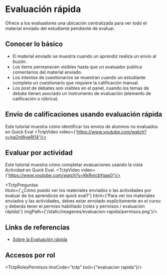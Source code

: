 
# Evaluación rápida
Ofrece a los evaluadores una ubicación centralizada para ver todo el material enviado del estudiante pendiente de evaluar.


## Conocer lo básico
- El material enviado se muestra cuando un aprendiz realiza un envío al buzón. 
- Los items permanecen visibles hasta que un evaluador publica comentarios del material enviado.
- Los intentos de cuestionarios se muestran cuando un estudiante completa un cuestionario que requiere la calificación manual.
- Los post de debates son visibles en el panel, cuando los temas de debate tienen asociado un instrumento de evaluación (elemento de calificación o rúbrica).


## Envío de calificaciones usando evaluación rápida
Este tutorial muestra cómo identificar los envíos de alumnos no evaluados en Quick Eval
<TctpVideo video={'https://www.youtube.com/watch?v=haOnWveRl14'}/>

## Evaluar por actividad
Este tutorial muestra cómo completar evaluaciones usando la vista Actividad en Quick Eval.
<TctpVideo video={'https://www.youtube.com/watch?v=KkRmcbYqas0'}/>

<TctpPreguntas    
    titulo={'¿Cómo puedo ver los materiales enviados o las actividades por evaluar de los aprendices en quick eval?'}
    html={'Para ver los materiales enviados y las actividades, debes estar enrolado explícitamente en el curso y deberás tener el permiso habilitado (roles y permisos / evaluación rápida)'}
    imgPath={'/static/imagenes/evaluacion-rapida/permisos.png'}/>


## Links de referencias
* <a href="https://documentation.brightspace.com/es-mx/le/Quick%20Eval/instructor/about_quick_eval_inst.htm?tocpath=Instructores%7CEvaluar%20y%20calificar%20a%20los%20estudiantes%7C_____2" target="_blank">Sobre la Evaluación rápida</a>

## Accesos por rol
<TctpRolesPermisos lmsCode="tctp" tool={"evaluacion rapida"}/>

